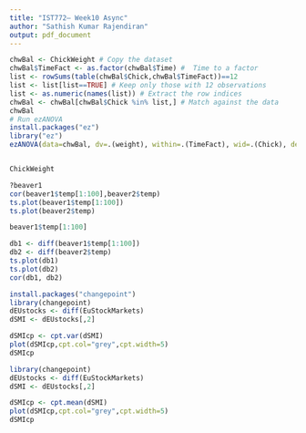 ```yaml
---
title: "IST772– Week10 Async"
author: "Sathish Kumar Rajendiran"
output: pdf_document
---
```




```r
chwBal <- ChickWeight # Copy the dataset
chwBal$TimeFact <- as.factor(chwBal$Time) #  Time to a factor
list <- rowSums(table(chwBal$Chick,chwBal$TimeFact))==12
list <- list[list==TRUE] # Keep only those with 12 observations
list <- as.numeric(names(list)) # Extract the row indices
chwBal <- chwBal[chwBal$Chick %in% list,] # Match against the data
chwBal
# Run ezANOVA
install.packages("ez")
library("ez")
ezANOVA(data=chwBal, dv=.(weight), within=.(TimeFact), wid=.(Chick), detailed=TRUE)


ChickWeight
```

```r
?beaver1
cor(beaver1$temp[1:100],beaver2$temp)
ts.plot(beaver1$temp[1:100])
ts.plot(beaver2$temp)

beaver1$temp[1:100]

db1 <- diff(beaver1$temp[1:100])
db2 <- diff(beaver2$temp)
ts.plot(db1)
ts.plot(db2)
cor(db1, db2)
```

```r
install.packages("changepoint")
library(changepoint)
dEUstocks <- diff(EuStockMarkets)
dSMI <- dEUstocks[,2]

dSMIcp <- cpt.var(dSMI)
plot(dSMIcp,cpt.col="grey",cpt.width=5)
dSMIcp
```

```r
library(changepoint)
dEUstocks <- diff(EuStockMarkets)
dSMI <- dEUstocks[,2]

dSMIcp <- cpt.mean(dSMI)
plot(dSMIcp,cpt.col="grey",cpt.width=5)
dSMIcp
```

